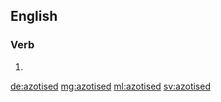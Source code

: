 ==English==

===Verb===
{{head|en|verb form}}

# {{en-past of|azotise}}

[[de:azotised]]
[[mg:azotised]]
[[ml:azotised]]
[[sv:azotised]]